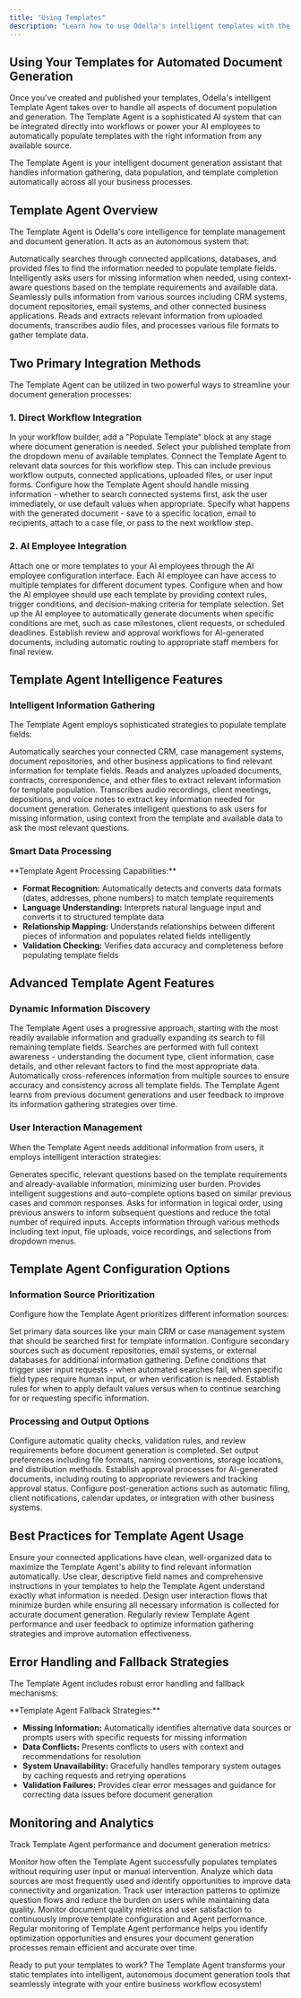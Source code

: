 ```yaml
---
title: "Using Templates"
description: "Learn how to use Odella's intelligent templates with the Template Agent for automated document generation in workflows and AI employee integrations"
---
```


 

## Using Your Templates for Automated Document Generation

Once you've created and published your templates, Odella's intelligent Template Agent takes over to handle all aspects of document population and generation. The Template Agent is a sophisticated AI system that can be integrated directly into workflows or power your AI employees to automatically populate templates with the right information from any available source.

<Callout type="info" emoji="🤖">
  The Template Agent is your intelligent document generation assistant that handles information gathering, data population, and template completion automatically across all your business processes.
</Callout>

## Template Agent Overview

The Template Agent is Odella's core intelligence for template management and document generation. It acts as an autonomous system that:

<CardGroup cols={2}>
  <Card title="Information Discovery" icon="magnifying-glass">
    Automatically searches through connected applications, databases, and provided files to find the information needed to populate template fields.
  </Card>
  <Card title="User Interaction Management" icon="comments">
    Intelligently asks users for missing information when needed, using context-aware questions based on the template requirements and available data.
  </Card>
  <Card title="Multi-Source Data Integration" icon="link">
    Seamlessly pulls information from various sources including CRM systems, document repositories, email systems, and other connected business applications.
  </Card>
  <Card title="Content Processing" icon="file-text">
    Reads and extracts relevant information from uploaded documents, transcribes audio files, and processes various file formats to gather template data.
  </Card>
</CardGroup>

## Two Primary Integration Methods

The Template Agent can be utilized in two powerful ways to streamline your document generation processes:

### 1. Direct Workflow Integration

<Steps>
  <Step title="Add Template Block to Workflow">
    In your workflow builder, add a "Populate Template" block at any stage where document generation is needed. Select your published template from the dropdown menu of available templates.
  </Step>
  
  <Step title="Configure Data Sources">
    Connect the Template Agent to relevant data sources for this workflow step. This can include previous workflow outputs, connected applications, uploaded files, or user input forms.
  </Step>
  
  <Step title="Set Information Gathering Rules">
    Configure how the Template Agent should handle missing information - whether to search connected systems first, ask the user immediately, or use default values when appropriate.
  </Step>
  
  <Step title="Define Output Actions">
    Specify what happens with the generated document - save to a specific location, email to recipients, attach to a case file, or pass to the next workflow step.
  </Step>
</Steps>

### 2. AI Employee Integration

<Steps>
  <Step title="Assign Templates to AI Employees">
    Attach one or more templates to your AI employees through the AI employee configuration interface. Each AI employee can have access to multiple templates for different document types.
  </Step>
  
  <Step title="Define Usage Context">
    Configure when and how the AI employee should use each template by providing context rules, trigger conditions, and decision-making criteria for template selection.
  </Step>
  
  <Step title="Enable Autonomous Generation">
    Set up the AI employee to automatically generate documents when specific conditions are met, such as case milestones, client requests, or scheduled deadlines.
  </Step>
  
  <Step title="Configure Review Processes">
    Establish review and approval workflows for AI-generated documents, including automatic routing to appropriate staff members for final review.
  </Step>
</Steps>

## Template Agent Intelligence Features

### Intelligent Information Gathering

The Template Agent employs sophisticated strategies to populate template fields:

<CardGroup cols={2}>
  <Card title="Connected Application Search" icon="database">
    Automatically searches your connected CRM, case management systems, document repositories, and other business applications to find relevant information for template fields.
  </Card>
  <Card title="Document Analysis" icon="file-search">
    Reads and analyzes uploaded documents, contracts, correspondence, and other files to extract relevant information for template population.
  </Card>
  <Card title="Audio Transcription" icon="microphone">
    Transcribes audio recordings, client meetings, depositions, and voice notes to extract key information needed for document generation.
  </Card>
  <Card title="Contextual User Queries" icon="question-circle">
    Generates intelligent questions to ask users for missing information, using context from the template and available data to ask the most relevant questions.
  </Card>
</CardGroup>

### Smart Data Processing

<Callout type="tip" emoji="🧠">
  **Template Agent Processing Capabilities:**
  
  - **Format Recognition:** Automatically detects and converts data formats (dates, addresses, phone numbers) to match template requirements
  - **Language Understanding:** Interprets natural language input and converts it to structured template data
  - **Relationship Mapping:** Understands relationships between different pieces of information and populates related fields intelligently
  - **Validation Checking:** Verifies data accuracy and completeness before populating template fields
</Callout>

## Advanced Template Agent Features

### Dynamic Information Discovery

<Steps>
  <Step title="Progressive Information Gathering">
    The Template Agent uses a progressive approach, starting with the most readily available information and gradually expanding its search to fill remaining template fields.
  </Step>
  
  <Step title="Context-Aware Searching">
    Searches are performed with full context awareness - understanding the document type, client information, case details, and other relevant factors to find the most appropriate data.
  </Step>
  
  <Step title="Cross-Reference Validation">
    Automatically cross-references information from multiple sources to ensure accuracy and consistency across all template fields.
  </Step>
  
  <Step title="Learning and Adaptation">
    The Template Agent learns from previous document generations and user feedback to improve its information gathering strategies over time.
  </Step>
</Steps>

### User Interaction Management

When the Template Agent needs additional information from users, it employs intelligent interaction strategies:

<CardGroup cols={2}>
  <Card title="Contextual Questions" icon="chat-dots">
    Generates specific, relevant questions based on the template requirements and already-available information, minimizing user burden.
  </Card>
  <Card title="Suggested Responses" icon="lightbulb">
    Provides intelligent suggestions and auto-complete options based on similar previous cases and common responses.
  </Card>
  <Card title="Progressive Disclosure" icon="layer-group">
    Asks for information in logical order, using previous answers to inform subsequent questions and reduce the total number of required inputs.
  </Card>
  <Card title="Multi-Modal Input" icon="universal-access">
    Accepts information through various methods including text input, file uploads, voice recordings, and selections from dropdown menus.
  </Card>
</CardGroup>

## Template Agent Configuration Options

### Information Source Prioritization

Configure how the Template Agent prioritizes different information sources:

<Steps>
  <Step title="Primary Sources">
    Set primary data sources like your main CRM or case management system that should be searched first for template information.
  </Step>
  
  <Step title="Secondary Sources">
    Configure secondary sources such as document repositories, email systems, or external databases for additional information gathering.
  </Step>
  
  <Step title="User Input Triggers">
    Define conditions that trigger user input requests - when automated searches fail, when specific field types require human input, or when verification is needed.
  </Step>
  
  <Step title="Default Value Application">
    Establish rules for when to apply default values versus when to continue searching for or requesting specific information.
  </Step>
</Steps>

### Processing and Output Options

<CardGroup cols={2}>
  <Card title="Quality Assurance" icon="shield-check">
    Configure automatic quality checks, validation rules, and review requirements before document generation is completed.
  </Card>
  <Card title="Output Formatting" icon="file-export">
    Set output preferences including file formats, naming conventions, storage locations, and distribution methods.
  </Card>
  <Card title="Approval Workflows" icon="clipboard-check">
    Establish approval processes for AI-generated documents, including routing to appropriate reviewers and tracking approval status.
  </Card>
  <Card title="Integration Actions" icon="share-nodes">
    Configure post-generation actions such as automatic filing, client notifications, calendar updates, or integration with other business systems.
  </Card>
</CardGroup>

## Best Practices for Template Agent Usage

<Steps>
  <Step title="Data Source Optimization">
    Ensure your connected applications have clean, well-organized data to maximize the Template Agent's ability to find relevant information automatically.
  </Step>
  
  <Step title="Template Field Clarity">
    Use clear, descriptive field names and comprehensive instructions in your templates to help the Template Agent understand exactly what information is needed.
  </Step>
  
  <Step title="User Experience Design">
    Design user interaction flows that minimize burden while ensuring all necessary information is collected for accurate document generation.
  </Step>
  
  <Step title="Continuous Monitoring">
    Regularly review Template Agent performance and user feedback to optimize information gathering strategies and improve automation effectiveness.
  </Step>
</Steps>

## Error Handling and Fallback Strategies

The Template Agent includes robust error handling and fallback mechanisms:

<Callout type="warning" emoji="⚠️">
  **Template Agent Fallback Strategies:**
  
  - **Missing Information:** Automatically identifies alternative data sources or prompts users with specific requests for missing information
  - **Data Conflicts:** Presents conflicts to users with context and recommendations for resolution
  - **System Unavailability:** Gracefully handles temporary system outages by caching requests and retrying operations
  - **Validation Failures:** Provides clear error messages and guidance for correcting data issues before document generation
</Callout>

## Monitoring and Analytics

Track Template Agent performance and document generation metrics:

<CardGroup cols={2}>
  <Card title="Success Rates" icon="chart-line">
    Monitor how often the Template Agent successfully populates templates without requiring user input or manual intervention.
  </Card>
  <Card title="Information Sources" icon="pie-chart">
    Analyze which data sources are most frequently used and identify opportunities to improve data connectivity and organization.
  </Card>
  <Card title="User Interaction Patterns" icon="users">
    Track user interaction patterns to optimize question flows and reduce the burden on users while maintaining data quality.
  </Card>
  <Card title="Document Quality" icon="award">
    Monitor document quality metrics and user satisfaction to continuously improve template configuration and Agent performance.
  </Card>
</CardGroup>

<Callout type="info" emoji="📊">
  Regular monitoring of Template Agent performance helps you identify optimization opportunities and ensures your document generation processes remain efficient and accurate over time.
</Callout>

Ready to put your templates to work? The Template Agent transforms your static templates into intelligent, autonomous document generation tools that seamlessly integrate with your entire business workflow ecosystem!